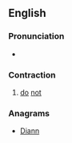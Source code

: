 ==English==

===Pronunciation===
* {{IPA|/ˈdɪnə/|lang=en}}

===Contraction===
{{en-cont}}

# {{Scotland|Geordie}} [[do]] [[not]]

===Anagrams===
* [[Diann#English|Diann]]